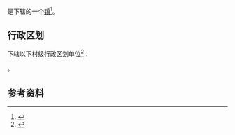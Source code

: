 {{中国乡级行政区|41/01/85/101/000}}

'''{{PAGENAMEBASE}}'''是{{PRC admin/fullname|41/01/85/101/000|3}}下辖的一个[[行政建制镇|镇]]<ref>{{PRC admin/ref sgc|{{PRC admin/parent|41/01/85/101/000}}}}</ref>。

== 行政区划 ==
{{PAGENAMEBASE}}下辖以下村级行政区划单位<ref>{{PRC admin/ref sgc|41/01/85/101/000}}</ref>：

{{PRC admin/children|41/01/85/101/000}}。

== 参考资料 ==
{{reflist}}

{{河南行政区划小作品}}
{{PRC admin/navcat|41/01/85/101/000}}